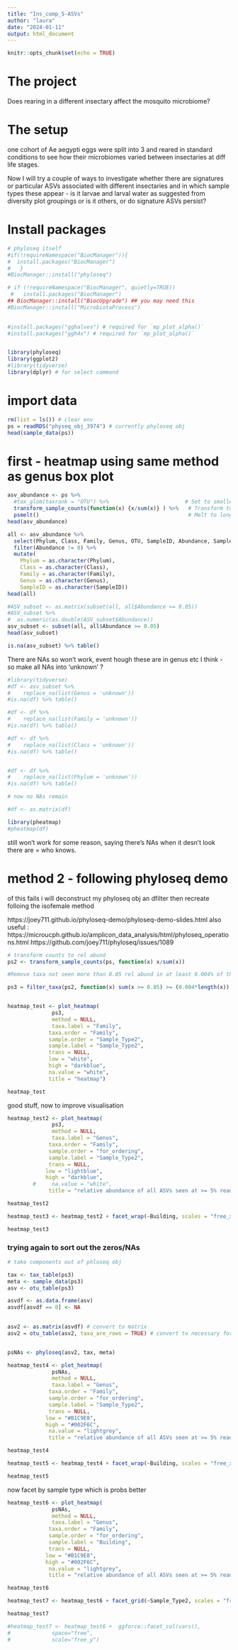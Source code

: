 ---
title: "Ins_comp_5-ASVs"
author: "laura"
date: "2024-01-11"
output: html_document
---

```{r setup, include=FALSE}
knitr::opts_chunk$set(echo = TRUE)
```


# The project

Does rearing in a different insectary affect the mosquito microbiome?

# The setup

one cohort of Ae aegypti eggs were split into 3 and reared in standard conditions to see how their microbiomes varied between insectaries at diff life stages.


Now I will try a couple of ways to investigate whether there are signatures or particular ASVs associated with different insectaries and in which sample types these appear - is it larvae and larval water as suggested from diversity plot groupings or is it others, or do signature ASVs persist?

# Install packages

```{r}
# phyloseq itself
#if(!requireNamespace("BiocManager")){
#  install.packages("BiocManager")
#   }
#BiocManager::install("phyloseq")

# if (!requireNamespace("BiocManager", quietly=TRUE))
 #   install.packages("BiocManager")
## BiocManager::install("BiocUpgrade") ## you may need this
#BiocManager::install("MicrobiotaProcess")
 

#install.packages("gghalves") # required for `mp_plot_alpha()`
#install.packages("ggh4x") # required for `mp_plot_alpha()`


library(phyloseq)
library(ggplot2)
#library(tidyverse)
library(dplyr) # for select command

```

# import data

```{r}

rm(list = ls()) # clear env
ps = readRDS("physeq_obj_3974") # currently phyloseq obj
head(sample_data(ps))

```

# first - heatmap using same method as genus box plot

```{r}
asv_abundance <- ps %>%
  #tax_glom(taxrank = "OTU") %>%                        # Set to smallest taxonomic level you are interested in
  transform_sample_counts(function(x) {x/sum(x)} ) %>%   # Transform to rel. abundance
  psmelt()                                               # Melt to long format
head(asv_abundance)

```

```{r}
all <- asv_abundance %>%
  select(Phylum, Class, Family, Genus, OTU, SampleID, Abundance, Sample_Type2, Building) %>%
  filter(Abundance != 0) %>%
  mutate(
    Phylum = as.character(Phylum),
    Class = as.character(Class),
    Family = as.character(Family),
    Genus = as.character(Genus),
    SampleID = as.character(SampleID))
head(all)

```


```{r}

#ASV_subset <- as.matrix(subset(all, all$Abundance >= 0.05))
#ASV_subset %>%
#  as.numeric(as.double(ASV_subset$Abundance)) 
asv_subset <- subset(all, all$Abundance >= 0.05)
head(asv_subset)

is.na(asv_subset) %>% table()


```
There are NAs so won't work, event hough these are in genus etc I think - so make all NAs into 'unknown'
?

```{r}
#library(tidyverse)
#df <- asv_subset %>%
#    replace_na(list(Genus = 'unknown'))
#is.na(df) %>% table()

#df <- df %>%
#    replace_na(list(Family = 'unknown'))
#is.na(df) %>% table()

#df <- df %>%
#    replace_na(list(Class = 'unknown'))
#is.na(df) %>% table()


#df <- df %>%
#    replace_na(list(Phylum = 'unknown'))
#is.na(df) %>% table()

# now no NAs remain

#df <- as.matrix(df)

```


```{r}
library(pheatmap)
#pheatmap(df)


```
still won't work for some reason, saying there's NAs when it desn't look there are = who knows.    


# method 2 - following phyloseq demo

of this fails i will deconstruct my phyloseq obj an dfilter then recreate folloing the isofemale method


https://joey711.github.io/phyloseq-demo/phyloseq-demo-slides.html
also useful : https://microucph.github.io/amplicon_data_analysis/html/phyloseq_operations.html
https://github.com/joey711/phyloseq/issues/1089



```{r}

# transform counts to rel abund
ps2 <- transform_sample_counts(ps, function(x) x/sum(x))

#Remove taxa not seen more than 0.05 rel abund in at least 0.004% of the samples (this equals 1 sample as there are 244 in total). This protects against an OTU with small mean & trivially large C.V. (I can't work out how to say - in any one sample)

ps3 = filter_taxa(ps2, function(x) sum(x >= 0.05) >= (0.004*length(x)), TRUE) # this has 34 ASVs



```



```{r}

heatmap_test <- plot_heatmap(
              ps3, 
              method = NULL,
              taxa.label = "Family",
             taxa.order = "Family",
             sample.order = "Sample_Type2",
             sample.label = "Sample_Type2",
             trans = NULL,
             low = "white",
             high = "darkblue",
             na.value = "white",
             title = "heatmap")

heatmap_test


```

good stuff, now to improve visualisation



```{r}
heatmap_test2 <- plot_heatmap(
              ps3, 
              method = NULL,
              taxa.label = "Genus",
             taxa.order = "Family",
             sample.order = "for_ordering",
             sample.label = "Sample_Type2",
             trans = NULL,
            low = "lightblue",
            high = "darkblue",
        #     na.value = "white",
             title = "relative abundance of all ASVs seen at >= 5% reads in >= 1 sample")

heatmap_test2


```




```{r}
heatmap_test3 <- heatmap_test2 + facet_wrap(~Building, scales = "free_x", nrow = 1)

heatmap_test3

```

### trying again to sort out the zeros/NAs


```{r}
# take components out of phloseq obj

tax <- tax_table(ps3)
meta <- sample_data(ps3)
asv <- otu_table(ps3)

asvdf <- as.data.frame(asv)
asvdf[asvdf == 0] <- NA 
  

asv2 <- as.matrix(asvdf) # convert to matrix
asv2 = otu_table(asv2, taxa_are_rows = TRUE) # convert to necessary format  to make phyloseq object


psNAs <- phyloseq(asv2, tax, meta)  

```

```{r}
heatmap_test4 <- plot_heatmap(
              psNAs, 
              method = NULL,
              taxa.label = "Genus",
             taxa.order = "Family",
             sample.order = "for_ordering",
             sample.label = "Sample_Type2",
             trans = NULL,
            low = "#B1C9E8",
            high = "#002F6C",
             na.value = "lightgrey",
             title = "relative abundance of all ASVs seen at >= 5% reads in >= 1 sample")

heatmap_test4


```
```{r}
heatmap_test5 <- heatmap_test4 + facet_wrap(~Building, scales = "free_x", nrow = 1)

heatmap_test5

```
now facet by sample type which is probs better
```{r}
heatmap_test6 <- plot_heatmap(
              psNAs, 
              method = NULL,
              taxa.label = "Genus",
             taxa.order = "Family",
             sample.order = "for_ordering",
             sample.label = "Building",
             trans = NULL,
            low = "#B1C9E8",
            high = "#002F6C",
             na.value = "lightgrey",
             title = "relative abundance of all ASVs seen at >= 5% reads in >= 1 sample")

heatmap_test6


```

```{r}
heatmap_test7 <- heatmap_test6 + facet_grid(~Sample_Type2, scales = "free_x", space = "free_x")

heatmap_test7 

#heatmap_test7 <- heatmap_test6 +  ggforce::facet_col(vars(),
#             space="free",
#             scale="free_y")

```

```{r}


```